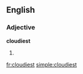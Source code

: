 ==English==

===Adjective===
'''cloudiest'''

# {{superlative of|[[cloudy]]}}

[[fr:cloudiest]]
[[simple:cloudiest]]